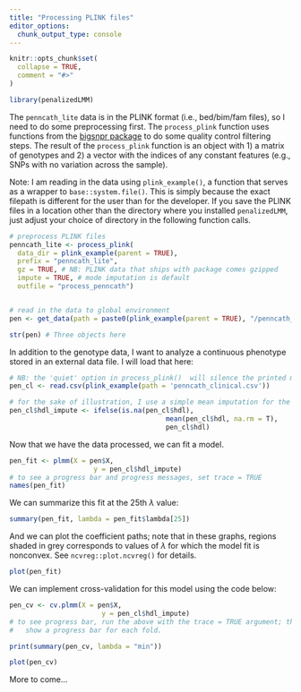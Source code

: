```yaml
---
title: "Processing PLINK files"
editor_options: 
  chunk_output_type: console
---
```


```r
knitr::opts_chunk$set(
  collapse = TRUE,
  comment = "#>"
)
```

```r
library(penalizedLMM)
```

The `penncath_lite` data is in the PLINK format (i.e., bed/bim/fam files), so I need to do some preprocessing first. The `process_plink` function uses functions from the [bigsnpr package](https://privefl.github.io/bigsnpr/reference/index.html) to do some quality control filtering steps. The result of the `process_plink` function is an object with 1) a matrix of genotypes and 2) a vector with the indices of any constant features (e.g., SNPs with no variation across the sample). 

Note: I am reading in the data using `plink_example()`, a function that serves as a wrapper to `base::system.file()`. This is simply because the exact filepath is different for the user than for the developer. If you save the PLINK files in a location other than the directory where you installed `penalizedLMM`, just adjust your choice of directory in the following function calls. 

```r
# preprocess PLINK files
penncath_lite <- process_plink(
  data_dir = plink_example(parent = TRUE),
  prefix = "penncath_lite",
  gz = TRUE, # NB: PLINK data that ships with package comes gzipped
  impute = TRUE, # mode imputation is default 
  outfile = "process_penncath")


# read in the data to global environment
pen <- get_data(path = paste0(plink_example(parent = TRUE), "/penncath_lite"))

str(pen) # Three objects here
```


In addition to the genotype data, I want to analyze a continuous phenotype stored in an external data file. I will load that here: 

```r
# NB: the 'quiet' option in process_plink()  will silence the printed messages
pen_cl <- read.csv(plink_example(path = 'penncath_clinical.csv'))

# for the sake of illustration, I use a simple mean imputation for the outcome 
pen_cl$hdl_impute <- ifelse(is.na(pen_cl$hdl),
                                       mean(pen_cl$hdl, na.rm = T),
                                       pen_cl$hdl)
```


Now that we have the data processed, we can fit a model. 

```r
pen_fit <- plmm(X = pen$X,
                     y = pen_cl$hdl_impute)
# to see a progress bar and progress messages, set trace = TRUE
names(pen_fit)
```

We can summarize this fit at the 25th $\lambda$ value:  

```r
summary(pen_fit, lambda = pen_fit$lambda[25])
```

And we can plot the coefficient paths; note that in these graphs, regions shaded in grey corresponds to values of $\lambda$ for which the model fit is nonconvex. See `ncvreg::plot.ncvreg()` for details.

```r
plot(pen_fit)
```

We can implement cross-validation for this model using the code below: 

```r
pen_cv <- cv.plmm(X = pen$X,
                       y = pen_cl$hdl_impute)
# to see progress bar, run the above with the trace = TRUE argument; this will
#   show a progress bar for each fold. 

print(summary(pen_cv, lambda = "min"))

plot(pen_cv)
```


More to come...
